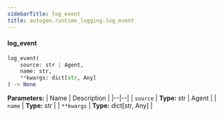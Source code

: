 ```yaml
---
sidebarTitle: log_event
title: autogen.runtime_logging.log_event
---
```


<code class="doc-symbol doc-symbol-heading doc-symbol-function"></code>
#### log_event

```python
log_event(
    source: str | Agent,
    name: str,
    **kwargs: dict[str, Any]
) -> None
```

    

<b>Parameters:</b>
| Name | Description |
|--|--|
| `source` | **Type:** str \| Agent |
| `name` | **Type:** str |
| `**kwargs` | **Type:** dict[str, Any] |

<br />